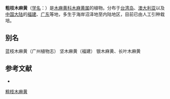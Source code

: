 {{Speciesbox
| name = 粗枝木麻黄
| status = 
| status_system = 
| image = 
| genus = Casuarina
| species = glauca
| authority = Sieb. ex Spreng.
}}

'''粗枝木麻黄'''（[[学名|学名]]：{{lang|la|''Casuarina glauca''}}）是[[木麻黄科|木麻黄科]][[木麻黄属|木麻黄属]]的植物。分布于[[台湾岛|台湾岛]]、[[澳大利亚|澳大利亚]]以及[[中国大陆|中国大陆]]的[[福建|福建]]、[[广东|广东]]等地，多生于海岸沼泽地至内陆地区，目前已由人工引种栽培。

== 别名 ==
蓝枝木麻黄（广州植物志） 坚木麻黄（福建） 银木麻黄、长叶木麻黄

== 参考文献 ==
<div class="references-small">
* {{cite web| url =http://www.bioinfo.cn/db05/KmzwSpecies.php?action=view&id=2546| title =粗枝木麻黄| work =《中国高等植物数据库全库》| publisher =中国科学院微生物研究所| author =昆明植物研究所| accessdate =2009-02-23| deadurl =yes| archiveurl =https://web.archive.org/web/20160305074948/http://www.bioinfo.cn/db05/KmzwSpecies.php?action=view&id=2546| archivedate =2016-03-05}}
</div>
{{Taxonbar|from=Q2941555}}

[[Category:木麻黄属|粗枝木麻黄]]


{{植物小作品}}